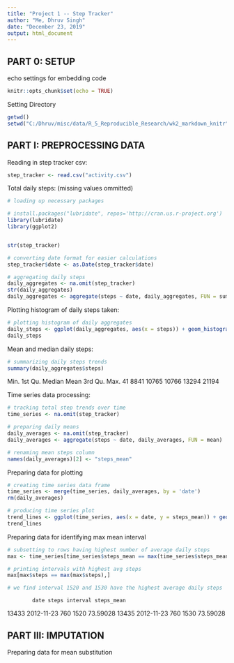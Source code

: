 ---
title: "Project 1 -- Step Tracker"
author: "Me, Dhruv Singh"
date: "December 23, 2019"
output: html_document
---

## PART 0: SETUP
echo settings for embedding code
```{r setup, include=FALSE}
knitr::opts_chunk$set(echo = TRUE)
```

Setting Directory
```{r dir}
getwd()
setwd("C:/Dhruv/misc/data/R_5_Reproducible_Research/wk2_markdown_knitr")
```

## PART I: PREPROCESSING DATA
Reading in step tracker csv:
```{r data}
step_tracker <- read.csv("activity.csv")
```

Total daily steps:
(missing values ommitted)
```{r total daily steps}
# loading up necessary packages

# install.packages("lubridate", repos='http://cran.us.r-project.org')
library(lubridate)
library(ggplot2)


str(step_tracker)

# converting date format for easier calculations
step_tracker$date <- as.Date(step_tracker$date)

# aggregating daily steps
daily_aggregates <- na.omit(step_tracker)
str(daily_aggregates)
daily_aggregates <- aggregate(steps ~ date, daily_aggregates, FUN = sum)
```

Plotting histogram of daily steps taken:
```{r hist daily}
# plotting histogram of daily aggregates
daily_steps <- ggplot(daily_aggregates, aes(x = steps)) + geom_histogram()
daily_steps

```

Mean and median daily steps:
```{r central tendency stats}
# summarizing daily steps trends
summary(daily_aggregates$steps)
```
Min. 1st Qu.  Median    Mean 3rd Qu.    Max. 
 41    8841   10765   10766   13294   21194


Time series data processing:
```{r time series}
# tracking total step trends over time
time_series <- na.omit(step_tracker)

# preparing daily means
daily_averages <- na.omit(step_tracker)
daily_averages <- aggregate(steps ~ date, daily_averages, FUN = mean)

# renaming mean steps column
names(daily_averages)[2] <- "steps_mean"
```

Preparing data for plotting
```{r time series dataframe}
# creating time series data frame
time_series <- merge(time_series, daily_averages, by = 'date')
rm(daily_averages)

# producing time series plot
trend_lines <- ggplot(time_series, aes(x = date, y = steps_mean)) + geom_line()
trend_lines
```

Preparing data for identifying max mean interval
```{r calculating max mean steps in a day}
# subsetting to rows having highest number of average daily steps
max <- time_series[time_series$steps_mean == max(time_series$steps_mean),]

# printing intervals with highest avg steps
max[max$steps == max(max$steps),]

# we find interval 1520 and 1530 have the highest average daily steps
```
            date steps interval steps_mean
13433 2012-11-23   760     1520   73.59028
13435 2012-11-23   760     1530   73.59028



## PART III: IMPUTATION

Preparing data for mean substitution
```{r imputing}



```

